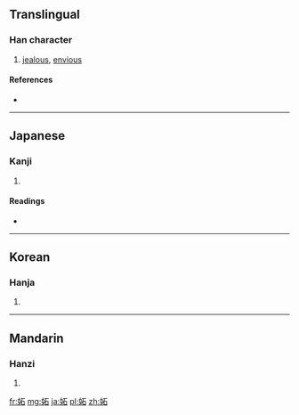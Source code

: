 {{also|妒}}
==Translingual==

===Han character===
{{Han char|rn=38|rad=女|as=05|sn=8|four=|canj=女一口 (VMR)}}

# [[jealous]], [[envious]]

====References====
* {{Han ref|kx=0257.120|dkj=06121|dj=0522.080|hdz=21035.100|uh=59AC|ud=22956}}

----

==Japanese==

===Kanji===
{{ja-kanji|grade=|rs=女05}}

# {{defn|Japanese|sort=女05}}

====Readings====
* {{ja-readings|on=[[と]] (to)|kun=[[ねたむ]] (netamu)}}

----

==Korean==

===Hanja===
{{ko-hanja|hangeul=투|rv=tu|mr=t'u}}

# {{defn|Korean|sort=女05}}

----

==Mandarin==

===Hanzi===
{{cmn-hanzi|pin=[[dù]] ([[du4]])|wg=tu<sup>4</sup>}}

# {{defn|Mandarin|sort=女05}}

[[fr:妬]]
[[mg:妬]]
[[ja:妬]]
[[pl:妬]]
[[zh:妬]]